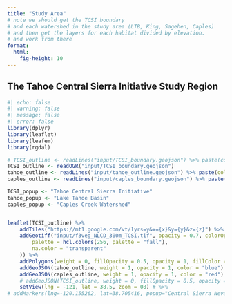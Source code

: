 ```yaml
---
title: "Study Area"
# note we should get the TCSI boundary
# and each watershed in the study area (LTB, King, Sagehen, Caples)
# and then get the layers for each habitat divided by elevation.
# and work from there
format:
  html: 
    fig-height: 10
---
```


<style>
  .cell-output {
    display: none;
  };
</style>


## The Tahoe Central Sierra Initiative Study Region
```r
#| echo: false
#| warning: false
#| message: false
#| error: false
library(dplyr)
library(leaflet)
library(leafem)
library(rgdal)

# TCSI_outline <- readLines("input/TCSI_boundary.geojson") %>% paste(collapse = "\n")
TCSI_outline <- readOGR("input/TCSI_boundary.geojson")
tahoe_outline <- readLines("input/tahoe_outline.geojson") %>% paste(collapse = "\n")
caples_outline <- readLines("input/caples_boundary.geojson") %>% paste(collapse = "\n")

TCSI_popup <- "Tahoe Central Sierra Initiative"
tahoe_popup <- "Lake Tahoe Basin"
caples_popup <- "Caples Creek Watershed"


leaflet(TCSI_outline) %>%
    addTiles("https://mt1.google.com/vt/lyrs=y&x={x}&y={y}&z={z}") %>% # Add default OpenStreetMap map tiles
    addGeotiff("input/f3veg_NLCD_300m_TCSI.tif", opacity = 0.7, colorOptions = colorOptions(
        palette = hcl.colors(256, palette = "fall"),
        na.color = "transparent"
    )) %>%
    addPolygons(weight = 0, fillOpacity = 0.5, opacity = 1, fillColor = "green", label = TCSI_popup, labelOptions = labelOptions(textsize = "1.25em")) %>%
    addGeoJSON(tahoe_outline, weight = 1, opacity = 1, color = "blue") %>%
    addGeoJSON(caples_outline, weight = 1, opacity = 1, color = "red") %>%
    # addGeoJSON(TCSI_outline, weight = 0, fillOpacity = 0.5, opacity = 1, fillColor = "green", label = TCSI_popup) %>%
    setView(lng = -121, lat = 38.5, zoom = 08) # %>%
# addMarkers(lng=-120.155262, lat=38.705416, popup="Central Sierra Nevada")
```